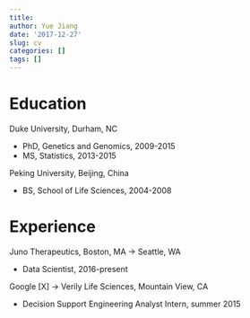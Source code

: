 ```yaml
---
title: 
author: Yue Jiang
date: '2017-12-27'
slug: cv
categories: []
tags: []
---
```


# Education

Duke University, Durham, NC

- PhD, Genetics and Genomics, 2009-2015
- MS, Statistics, 2013-2015

Peking University, Beijing, China

- BS, School of Life Sciences, 2004-2008

# Experience

Juno Therapeutics, Boston, MA $\rightarrow$ Seattle, WA

- Data Scientist, 2016-present

Google [X] $\rightarrow$ Verily Life Sciences, Mountain View, CA

- Decision Support Engineering Analyst Intern, summer 2015
